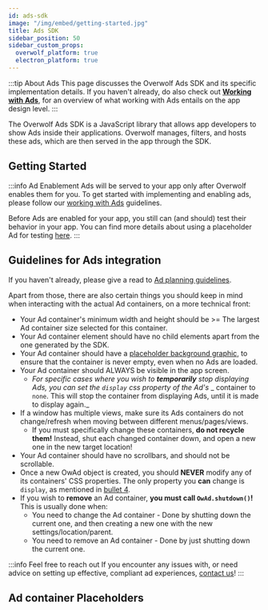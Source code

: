 ```yaml
---
id: ads-sdk
image: "/img/embed/getting-started.jpg"
title: Ads SDK
sidebar_position: 50
sidebar_custom_props:
  overwolf_platform: true
  electron_platform: true
---
```


:::tip About Ads
This page discusses the Overwolf Ads SDK and its specific implementation details.
If you haven't already, do also check out [**Working with Ads**][working-with-ads], for an overview
of what working with Ads entails on the app design level.
:::

The Overwolf Ads SDK is a JavaScript library that allows app developers to show Ads inside their applications.
Overwolf manages, filters, and hosts these ads, which are then served in the app through the SDK.

## Getting Started

:::info Ad Enablement
Ads will be served to your app only after Overwolf enables them for you.
To get started with implementing and enabling ads, please follow our [working with Ads][working-with-ads] guidelines.

Before Ads are enabled for your app, you still can (and should) test their behavior in your app.
You can find more details about using a placeholder Ad for testing [here](/start/test-your-app/how-to-test-your-app#ads).
:::


<Setup/>


## Guidelines for Ads integration

If you haven't already, please give a read to [Ad planning guidelines](working-with-ads#ad-planning-guidelines).

Apart from those, there are also certain things you should keep in mind when interacting with the actual Ad containers, on a more technical front:

- Your Ad container's minimum width and height should be >= The largest Ad container size selected for this container.
- Your Ad container element should have no child elements apart from the one generated by the SDK.
- Your Ad container should have a [placeholder background graphic](#ad-container-placeholders), to ensure that the container is never empty, even when no Ads are loaded.
- Your Ad container should ALWAYS be visible in the app screen.
  - _For specific cases where you wish to **temporarily** stop displaying Ads, you can set the `display` css property of the Ad's_
    _ container to `none`. This will stop the container from displaying Ads, until it is made to display again._
- If a window has multiple views, make sure its Ads containers do not change/refresh when moving between different menus/pages/views.
  - If you must specifically change these containers, **do not recycle them!** Instead, shut each changed container down, and open a new one in the new target location!
- Your Ad container should have no scrollbars, and should not be scrollable.
- Once a new OwAd object is created, you should **NEVER** modify any of its containers' CSS properties. The only property you **can** change is `display`, as mentioned in [bullet 4](#:~:text=For%20specific%20cases%20where%20you%20wish%20to%20temporarily%20stop%20displaying%20Ads).
- If you wish to **remove** an Ad container, **you must call `OwAd.shutdown()`!** This is usually done when:
  - You need to change the Ad container - Done by shutting down the current one, and then creating a new one with the new settings/location/parent.
  - You need to remove an Ad container - Done by just shutting down the current one.


:::info Feel free to reach out
If you encounter any issues with, or need advice on setting up effective, compliant ad experiences, [contact us](/support/contact-us)!
:::

## Ad container Placeholders


<AdContainerPlaceholder/>

[working-with-ads]: working-with-ads